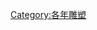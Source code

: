 {{Commons category|1991 sculptures}}
{{Sculpture category|year=1991}}
[[Category:各年雕塑|Category:各年雕塑]]